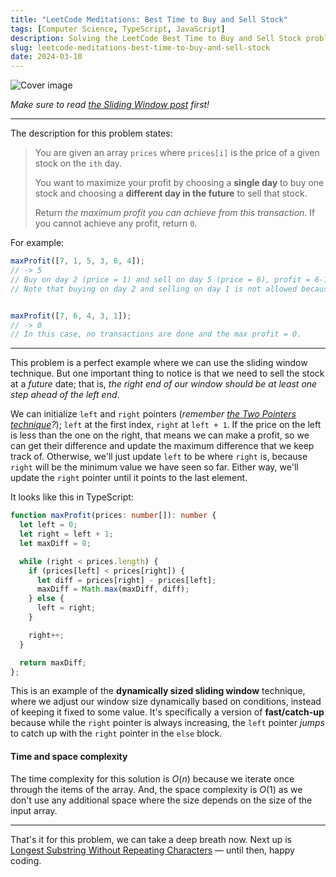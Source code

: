 ```yaml
---
title: "LeetCode Meditations: Best Time to Buy and Sell Stock"
tags: [Computer Science, TypeScript, JavaScript]
description: Solving the LeetCode Best Time to Buy and Sell Stock problem.
slug: leetcode-meditations-best-time-to-buy-and-sell-stock
date: 2024-03-10
---
```


![Cover image](/blog/post-images/2024-03-10/14-lm.png)

_Make sure to read [the Sliding Window post](https://rivea0.github.io/blog/leetcode-meditations-chapter-3-sliding-window) first!_

---

The description for this problem states:

> You are given an array `prices` where `prices[i]` is the price of a given stock on the `ith` day.
> 
> You want to maximize your profit by choosing a **single day** to buy one stock and choosing a **different day in the future** to sell that stock.
>
> Return _the maximum profit you can achieve from this transaction_. If you cannot achieve any profit, return `0`.

For example:

```ts
maxProfit([7, 1, 5, 3, 6, 4]);
// -> 5
// Buy on day 2 (price = 1) and sell on day 5 (price = 6), profit = 6-1 = 5.
// Note that buying on day 2 and selling on day 1 is not allowed because you must buy before you sell.


maxProfit([7, 6, 4, 3, 1]);
// -> 0
// In this case, no transactions are done and the max profit = 0.
```

---

This problem is a perfect example where we can use the sliding window technique. But one important thing to notice is that we need to sell the stock at a _future_ date; that is, _the right end of our window should be at least one step ahead of the left end_.

We can initialize `left` and `right` pointers (_remember [the Two Pointers technique](https://rivea0.github.io/blog/leetcode-meditations-chapter-2-two-pointers)?_); `left` at the first index, `right` at `left + 1`. If the price on the left is less than the one on the right, that means we can make a profit, so we can get their difference and update the maximum difference that we keep track of. Otherwise, we'll just update `left` to be where `right` is, because `right` will be the minimum value we have seen so far. Either way, we'll update the `right` pointer until it points to the last element.

It looks like this in TypeScript:

```ts
function maxProfit(prices: number[]): number {
  let left = 0;
  let right = left + 1;
  let maxDiff = 0;

  while (right < prices.length) {
    if (prices[left] < prices[right]) {
      let diff = prices[right] - prices[left];
      maxDiff = Math.max(maxDiff, diff);
    } else {
      left = right;
    }

    right++;
  }

  return maxDiff;
};
```

This is an example of the **dynamically sized sliding window** technique, where we adjust our window size dynamically based on conditions, instead of keeping it fixed to some value. It's specifically a version of **fast/catch-up** because while the `right` pointer is always increasing, the `left` pointer _jumps_ to catch up with the `right` pointer in the `else` block.

#### Time and space complexity

The time complexity for this solution is $O(n)$ because we iterate once through the items of the array. And, the space complexity is $O(1)$ as we don't use any additional space where the size depends on the size of the input array.

---

That's it for this problem, we can take a deep breath now. Next up is [Longest Substring Without Repeating Characters](https://leetcode.com/problems/longest-substring-without-repeating-characters) — until then, happy coding.

